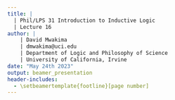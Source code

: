 ```yaml
---
title: | 
  | Phil/LPS 31 Introduction to Inductive Logic
  | Lecture 16
author: |
    | David Mwakima
    | dmwakima@uci.edu
    | Department of Logic and Philosophy of Science
    | University of California, Irvine
date: "May 24th 2023"
output: beamer_presentation
header-includes:
  - \setbeamertemplate{footline}[page number]
---
```


\begin{itemize}
\item Dutch Books and Coherence
\item Bayesian Interpretation of Probability
\item Other Interpretations of Probability
\end{itemize}